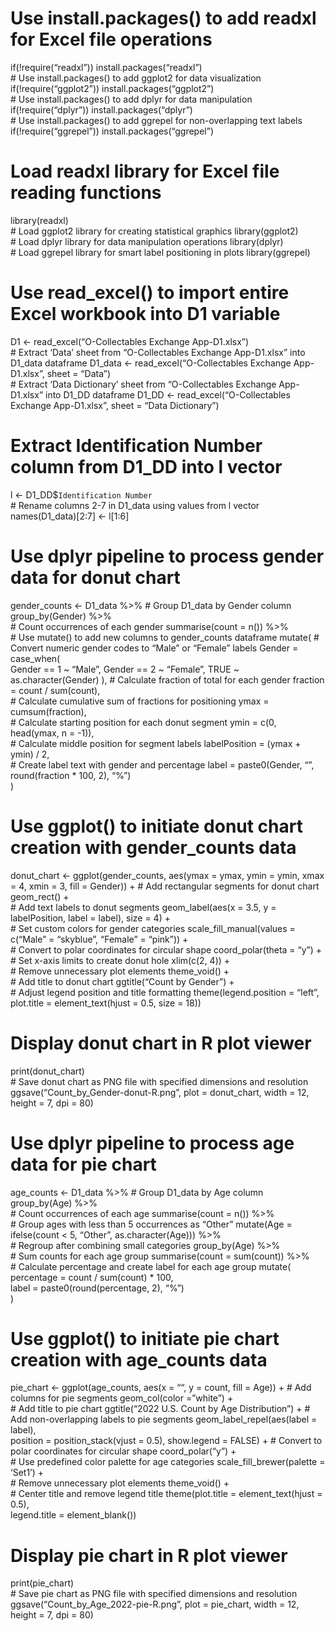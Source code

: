 # Use install.packages() to add readxl for Excel file operations
if(!require("readxl")) install.packages("readxl")  
# Use install.packages() to add ggplot2 for data visualization
if(!require("ggplot2")) install.packages("ggplot2")  
# Use install.packages() to add dplyr for data manipulation
if(!require("dplyr")) install.packages("dplyr")   
# Use install.packages() to add ggrepel for non-overlapping text labels
if(!require("ggrepel")) install.packages("ggrepel") 

# Load readxl library for Excel file reading functions
library(readxl)  
# Load ggplot2 library for creating statistical graphics
library(ggplot2)  
# Load dplyr library for data manipulation operations
library(dplyr)  
# Load ggrepel library for smart label positioning in plots
library(ggrepel)  

# Use read_excel() to import entire Excel workbook into D1 variable
D1 <- read_excel("O-Collectables Exchange App-D1.xlsx")  
# Extract 'Data' sheet from "O-Collectables Exchange App-D1.xlsx" into D1_data dataframe
D1_data <- read_excel("O-Collectables Exchange App-D1.xlsx", sheet = "Data")  
# Extract 'Data Dictionary' sheet from "O-Collectables Exchange App-D1.xlsx" into D1_DD dataframe
D1_DD <- read_excel("O-Collectables Exchange App-D1.xlsx", sheet = "Data Dictionary")  

# Extract Identification Number column from D1_DD into l vector
l <- D1_DD$`Identification Number`  
# Rename columns 2-7 in D1_data using values from l vector
names(D1_data)[2:7] <- l[1:6]  

# Use dplyr pipeline to process gender data for donut chart
gender_counts <- D1_data %>%
  # Group D1_data by Gender column
  group_by(Gender) %>%  
  # Count occurrences of each gender
  summarise(count = n()) %>%  
  # Use mutate() to add new columns to gender_counts dataframe
  mutate(
    # Convert numeric gender codes to "Male" or "Female" labels
    Gender = case_when(  
      Gender == 1 ~ "Male",
      Gender == 2 ~ "Female",
      TRUE ~ as.character(Gender)
    ),
    # Calculate fraction of total for each gender
    fraction = count / sum(count),  
    # Calculate cumulative sum of fractions for positioning
    ymax = cumsum(fraction),  
    # Calculate starting position for each donut segment
    ymin = c(0, head(ymax, n = -1)),  
    # Calculate middle position for segment labels
    labelPosition = (ymax + ymin) / 2,  
    # Create label text with gender and percentage
    label = paste0(Gender, "\n", round(fraction * 100, 2), "%")  
  )

# Use ggplot() to initiate donut chart creation with gender_counts data
donut_chart <- ggplot(gender_counts, aes(ymax = ymax, ymin = ymin, xmax = 4, xmin = 3, fill = Gender)) +
  # Add rectangular segments for donut chart
  geom_rect() +  
  # Add text labels to donut segments
  geom_label(aes(x = 3.5, y = labelPosition, label = label), size = 4) +  
  # Set custom colors for gender categories
  scale_fill_manual(values = c("Male" = "skyblue", "Female" = "pink")) +  
  # Convert to polar coordinates for circular shape
  coord_polar(theta = "y") +  
  # Set x-axis limits to create donut hole
  xlim(c(2, 4)) +  
  # Remove unnecessary plot elements
  theme_void() +  
  # Add title to donut chart
  ggtitle("Count by Gender") +  
  # Adjust legend position and title formatting
  theme(legend.position = "left",  
        plot.title = element_text(hjust = 0.5, size = 18))  

# Display donut chart in R plot viewer
print(donut_chart)  
# Save donut chart as PNG file with specified dimensions and resolution
ggsave("Count_by_Gender-donut-R.png", plot = donut_chart, width = 12, height = 7, dpi = 80)  

# Use dplyr pipeline to process age data for pie chart
age_counts <- D1_data %>%
  # Group D1_data by Age column
  group_by(Age) %>%  
  # Count occurrences of each age
  summarise(count = n()) %>%  
  # Group ages with less than 5 occurrences as "Other"
  mutate(Age = ifelse(count < 5, "Other", as.character(Age))) %>%  
  # Regroup after combining small categories
  group_by(Age) %>%  
  # Sum counts for each age group
  summarise(count = sum(count)) %>%  
  # Calculate percentage and create label for each age group
  mutate(
    percentage = count / sum(count) * 100,  
    label = paste0(round(percentage, 2), "%")  
  )

# Use ggplot() to initiate pie chart creation with age_counts data
pie_chart <- ggplot(age_counts, aes(x = "", y = count, fill = Age)) +
  # Add columns for pie segments
  geom_col(color = "white") +  
  # Add title to pie chart
  ggtitle("2022 U.S. Count by Age Distribution") + 
  # Add non-overlapping labels to pie segments
  geom_label_repel(aes(label = label),  
                   position = position_stack(vjust = 0.5), 
                   show.legend = FALSE) +
  # Convert to polar coordinates for circular shape
  coord_polar("y") +  
  # Use predefined color palette for age categories
  scale_fill_brewer(palette = 'Set1') +  
  # Remove unnecessary plot elements
  theme_void() +  
  # Center title and remove legend title
  theme(plot.title = element_text(hjust = 0.5),  
        legend.title = element_blank())  

# Display pie chart in R plot viewer
print(pie_chart)  
# Save pie chart as PNG file with specified dimensions and resolution
ggsave("Count_by_Age_2022-pie-R.png", plot = pie_chart, width = 12, height = 7, dpi = 80)

